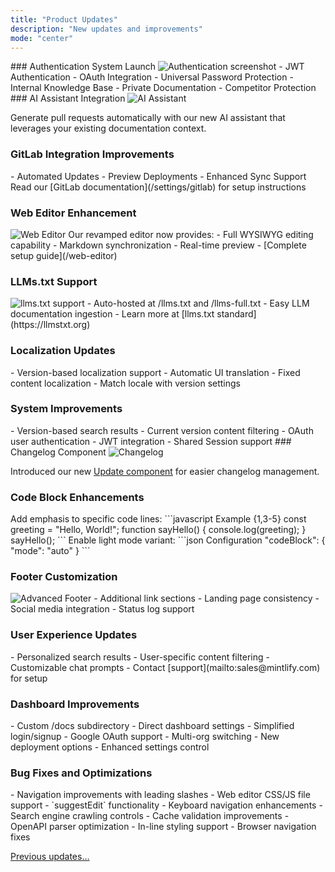 ```yaml
---
title: "Product Updates"
description: "New updates and improvements"
mode: "center"
---
```


<Update label="December 2024" description="v4.0">
  ### Authentication System Launch
  <Frame>
    <img src="/images/changelog/authentication.png" alt="Authentication screenshot" />
  </Frame>

  <CardGroup cols={2}>
    <Card title="Privacy Features" icon="lock">
      - JWT Authentication
      - OAuth Integration
      - Universal Password Protection
    </Card>
    <Card title="Use Cases" icon="building">
      - Internal Knowledge Base
      - Private Documentation
      - Competitor Protection
    </Card>
  </CardGroup>
</Update>

<Update label="November 2024" description="v3.9">
  ### AI Assistant Integration
  <Frame>
    <img src="/images/changelog/ai-assistant.jpg" alt="AI Assistant" />
  </Frame>

  Generate pull requests automatically with our new AI assistant that leverages your existing documentation context.

  ### GitLab Integration Improvements
  <CardGroup cols={2}>
    <Card title="New Features" icon="gitlab">
      - Automated Updates
      - Preview Deployments
      - Enhanced Sync Support
    </Card>
    <Card title="Documentation" icon="book">
      Read our [GitLab documentation](/settings/gitlab) for setup instructions
    </Card>
  </CardGroup>

  ### Web Editor Enhancement
  <Frame>
    <img src="/images/changelog/webeditor.jpg" alt="Web Editor" />
  </Frame>

  <Card title="WYSIWYG Experience">
    Our revamped editor now provides:
    - Full WYSIWYG editing capability
    - Markdown synchronization
    - Real-time preview
    - [Complete setup guide](/web-editor)
  </Card>

  ### LLMs.txt Support
  <Frame>
    <img src="/images/changelog/llms.jpg" alt="llms.txt support" />
  </Frame>

  <Card title="Automatic LLM Integration">
    - Auto-hosted at /llms.txt and /llms-full.txt
    - Easy LLM documentation ingestion
    - Learn more at [llms.txt standard](https://llmstxt.org)
  </Card>

  ### Localization Updates
  <Card title="New Features" icon="globe">
    - Version-based localization support
    - Automatic UI translation
    - Fixed content localization
    - Match locale with version settings
  </Card>

  ### System Improvements
  <CardGroup cols={2}>
    <Card title="Search & Content" icon="magnifying-glass">
      - Version-based search results
      - Current version content filtering
    </Card>
    <Card title="Authentication" icon="key">
      - OAuth user authentication
      - JWT integration
      - Shared Session support
    </Card>
  </CardGroup>
</Update>

<Update label="October 2024" description="v3.8">
  ### Changelog Component
  <Frame>
    <img src="/images/changelog/changelog.jpg" alt="Changelog" />
  </Frame>

  Introduced our new [Update component](/content/components/update) for easier changelog management.

  ### Code Block Enhancements
  <CardGroup cols={2}>
    <Card title="Line Highlighting" icon="code">
      Add emphasis to specific code lines:
      ```javascript Example {1,3-5}
      const greeting = "Hello, World!";
      function sayHello() {
        console.log(greeting);
      }
      sayHello();
      ```
    </Card>
    <Card title="Light Mode" icon="sun">
      Enable light mode variant:
      ```json Configuration
      "codeBlock": {
        "mode": "auto"
      }
      ```
    </Card>
  </CardGroup>

  ### Footer Customization
  <Frame>
    <img src="/images/changelog/advanced-footer.gif" alt="Advanced Footer" />
  </Frame>

  <Card title="Enhanced Footer Features">
    - Additional link sections
    - Landing page consistency
    - Social media integration
    - Status log support
  </Card>

  ### User Experience Updates
  <CardGroup cols={2}>
    <Card title="Search" icon="filter">
      - Personalized search results
      - User-specific content filtering
    </Card>
    <Card title="AI Chat" icon="message-bot">
      - Customizable chat prompts
      - Contact [support](mailto:sales@mintlify.com) for setup
    </Card>
  </CardGroup>

  ### Dashboard Improvements
  <CardGroup cols={3}>
    <Card title="Domain Management" icon="globe">
      - Custom /docs subdirectory
      - Direct dashboard settings
    </Card>
    <Card title="Authentication" icon="user">
      - Simplified login/signup
      - Google OAuth support
      - Multi-org switching
    </Card>
    <Card title="Deployment" icon="rocket">
      - New deployment options
      - Enhanced settings control
    </Card>
  </CardGroup>

  ### Bug Fixes and Optimizations
  <Card title="Recent Fixes">
    - Navigation improvements with leading slashes
    - Web editor CSS/JS file support
    - `suggestEdit` functionality
    - Keyboard navigation enhancements
    - Search engine crawling controls
    - Cache validation improvements
    - OpenAPI parser optimization
    - In-line styling support
    - Browser navigation fixes
  </Card>
</Update>

[Previous updates...](#)
